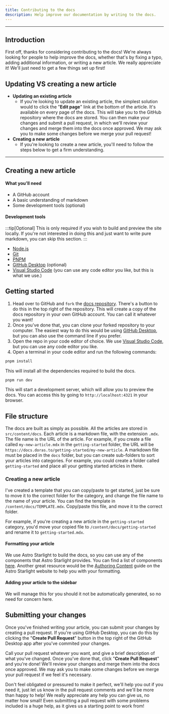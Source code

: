 ```yaml
---
title: Contributing to the docs
description: Help improve our documentation by writing to the docs.
---
```



<Author client:only author="tommerty" />

---

## Introduction
First off, thanks for considering contributing to the docs! We're always looking for people to help improve the docs, whether that's by fixing a typo, adding additional information, or writing a new article. We really appreciate it! We'll just need to get a few things set up first!

## Updating VS creating a new article
- **Updating an existing article**
  - If you're looking to update an existing article, the simplest solution would to click the "**Edit page**" link at the bottom of the article. It's available on every page of the docs. This will take you to the GitHub repository where the docs are stored. You can then make your changes and submit a pull request, in which we'll review your changes and merge them into the docs once approved. We may ask you to make some changes before we merge your pull request!
- **Creating a new article**
  - If you're looking to create a new article, you'll need to follow the steps below to get a firm understanding.

---

## Creating a new article

#### What you'll need
- A GitHub account
- A basic understanding of markdown
- Some development tools (optional)

#### Development tools
:::tip[Optional]
This is only required if you wish to build and preview the site locally. If you're not interested in doing this and just want to write pure markdown, you can skip this section.
:::
- [Node.js](https://nodejs.org/en/)
- [Git](https://git-scm.com/downloads)
- [PNPM](https://pnpm.io/installation)
- [GitHub Desktop](https://desktop.github.com/) (optional)
- [Visual Studio Code](https://code.visualstudio.com/) (you can use any code editor you like, but this is what we use.)

## Getting started
1. Head over to GitHub and `fork` the [docs repository](https://github.com/doras-to/docs). There's a button to do this in the top right of the repository. This will create a copy of the docs repository in your own GitHub account. You can call it whatever you want! 
2. Once you've done that, you can clone your forked repository to your computer. The easiest way to do this would be using [GitHub Desktop](https://desktop.github.com/), but you can also use the command line if you prefer.
3. Open the repo in your code editor of choice. We use [Visual Studio Code](https://code.visualstudio.com/), but you can use any code editor you like.
4. Open a terminal in your code editor and run the following commands:
```bash
pnpm install
```
This will install all the dependencies required to build the docs.
```bash
pnpm run dev
```
This will start a development server, which will allow you to preview the docs. You can access this by going to `http://localhost:4321` in your browser.

## File structure
The docs are built as simply as possible. All the articles are stored in `src/content/docs`. Each article is a markdown file, with the extension `.mdx`. The file name is the URL of the article. For example, if you create a file called `my-new-article.mdx` in the `getting-started` folder, the URL will be `https://docs.doras.to/getting-started/my-new-article`.
A markdown file must be placed in the `docs` folder, but you can create sub-folders to sort your articles into categories. For example, you could create a folder called `getting-started` and place all your getting started articles in there.

### Creating a new article
I've created a template that you can copy/paste to get started, just be sure to move it to the correct folder for the category, and change the file name to the name of your article. You can find the template in `/content/docs/TEMPLATE.mdx`. Copy/paste this file, and move it to the correct folder. 

For example, if you're creating a new article in the `getting-started` category, you'd move your copied file to `/content/docs/getting-started` and rename it to `getting-started.mdx`.

#### Formatting your article
We use Astro Starlight to build the docs, so you can use any of the components that Astro Starlight provides. You can find a list of components [here](https://starlight.astro.build/components/). Another great resource would be the [Authoring Content](https://starlight.astro.build/guides/authoring-content/) guide on the Astro Starlight website to help you with your formatting.

#### Adding your article to the sidebar
We will manage this for you should it not be automatically generated, so no need for concern here.


## Submitting your changes
Once you've finished writing your article, you can submit your changes by creating a pull request. If you're using GitHub Desktop, you can do this by clicking the "**Create Pull Request**" button in the top right of the GitHub Desktop app after you've commited your changes.

Call your pull request whatever you want, and give a brief description of what you've changed. Once you've done that, click "**Create Pull Request**" and you're done! We'll review your changes and merge them into the docs once approved. We may ask you to make some changes before we merge your pull request if we feel it's necessary.

Don't feel obligated or pressured to make it perfect, we'll help you out if you need it, just let us know in the pull request comments and we'll be more than happy to help! We really appreciate any help you can give us, no matter how small! Even submitting a pull request with some problems included is a huge help, as it gives us a starting point to work from! 